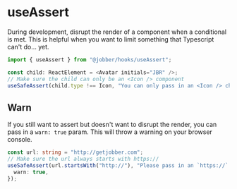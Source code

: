 
<Meta title="Hooks/useAssert" />

# useAssert

During development, disrupt the render of a component when a conditional is met.
This is helpful when you want to limit something that Typescript can't do...
yet.

```ts
import { useAssert } from "@jobber/hooks/useAssert";
```

```ts
const child: ReactElement = <Avatar initials="JBR" />;
// Make sure the child can only be an <Icon /> component
useSafeAssert(child.type !== Icon, "You can only pass in an <Icon /> child");
```

## Warn

If you still want to assert but doesn't want to disrupt the render, you can pass
in a `warn: true` param. This will throw a warning on your browser console.

```ts
const url: string = "http://getjobber.com";
// Make sure the url always starts with https://
useSafeAssert(url.startsWith("http://"), "Please pass in an `https://` url", {
  warn: true,
});
```
